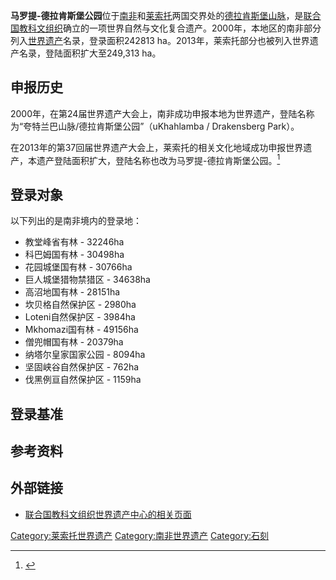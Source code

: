 {{世界遗产概要表
|site_img = Image:Drakensburgmountains.jpg
|site_img_capt = 
|site_img_width = 275px
|zh_name = 马罗提-德拉肯斯堡公园
|en_name = Maloti-Drakensberg Park
|fr_name = Parc Maloti-Drakensberg
| country = {{ZAF}}<br>{{MDG}}
| Region = 非洲
|area = 249,313 ha （缓冲区46,630 ha）
|criterion_c = (i)(iii)
|criterion_n = (vii)(x)
|rg_year = 2000年
|ex_rg_year = 2013年
|remarks = 
|iucn = II（国家公园）、Ib（原生态自然保护区）
|ID = 985
|map_img =
|map_img_width = 275px
|}}
'''马罗提-德拉肯斯堡公园'''位于[[南非|南非]]和[[莱索托|莱索托]]两国交界处的[[德拉肯斯堡山脉|德拉肯斯堡山脉]]，是[[联合国教科文组织|联合国教科文组织]]确立的一项世界自然与文化复合遗产。2000年，本地区的南非部分列入[[世界遗产|世界遗产]]名录，登录面积242813 ha。2013年，莱索托部分也被列入世界遗产名录，登陆面积扩大至249,313 ha。

==申报历史==
2000年，在第24届世界遗产大会上，南非成功申报本地为世界遗产，登陆名称为“夸特兰巴山脉/德拉肯斯堡公园”（uKhahlamba / Drakensberg Park）。

在2013年的第37回届世界遗产大会上，莱索托的相关文化地域成功申报世界遗产，本遗产登陆面积扩大，登陆名称也改为马罗提-德拉肯斯堡公园。<ref name = whc_p171>{{Harvnb|World Heritage Centre|2013|p=171}}</ref>

==登录对象==
以下列出的是南非境内的登录地：
*教堂峰省有林 - 32246ha
*科巴姆国有林 - 30498ha
*花园城堡国有林 - 30766ha
*巨人城堡猎物禁猎区 - 34638ha
*高沼地国有林 - 28151ha
*坎贝格自然保护区 - 2980ha
*Loteni自然保护区 - 3984ha
*Mkhomazi国有林 - 49156ha
*僧兜帽国有林 - 20379ha
*纳塔尔皇家国家公园 - 8094ha
*坚固峡谷自然保护区 - 762ha
*伐黑例亘自然保护区 - 1159ha

==登录基准==
{{世界遗产基准|1|3|7|10}}

==参考资料==
{{reflist}}

==外部链接==
*[http://whc.unesco.org/en/list/985 联合国教科文组织世界遗产中心的相关页面] {{Wayback|url=http://whc.unesco.org/en/list/985 |date=20181224215005 }}
{{南非世界遗产}}

[[Category:莱索托世界遗产|Category:莱索托世界遗产]]
[[Category:南非世界遗产|Category:南非世界遗产]]
[[Category:石刻|Category:石刻]]